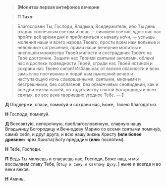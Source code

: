 > **<b>[</b>Молитва первая антифонов вечерни**

> **П Тихо:**

> Благословен Ты, Господи, Владыка, Вседержитель, ибо Ты день озарил солнечным светом и ночь — сиянием светил, удостоил нас пройти всё время дня и приблизиться к началу но́чи, — услышь моления наши и всего народа Твоего, прости всем нам вольные и невольные согрешения, прими наши вечерние молитвы и ниспошли множество Твоей милости и сострадания Твоего на Твоё достояние. Защити нас Твоими святыми ангелами, облеки нас в доспехи праведности Твоей, огради нас Твоей истиной и сохрани нас Твоею силой! Избавь нас от всякой опасности и всех замыслов противника и подай нам нынешний вечер и наступающую ночь совершенными, святыми, мирными и безгрешными, без соблазнов, без *обманчивых* сновидений, как и все дни жизни нашей, по хода́тайству святой Богородицы и всех святых, во все века творивших угодное Тебе. — **<b>]</b>**

**Д** Поддержи, спаси, помилуй и сохрани нас, Боже, Твоею благодатью.

**Н** Господи, помилуй.

**Д** Всесвяту́ю, непоро́чную, преблагослове́нную, славную нашу Владычицу Богородицу и Вечноде́ву Марию со всеми святыми помяну́в, сами́х себя, и друг друга, и всю нашу жизнь Христу **(или более древнее:** чрез Христа<R>)</R> Богу предади́м **(или:** посвяти́м<R>)</R>.  

**Н** Тебе, Господи.

**П** Ведь Ты милуешь и спасаешь нас, Господи, Боже наш, и мы воссылаем славу Тебе, <R>[</R>`Отцу и Сыну и Святому Духу,`<R>]</R> ныне и всегда и во веки веков.

**Н** Аминь.
